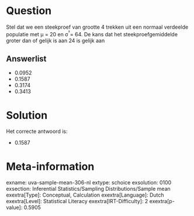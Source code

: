 Question
========

Stel dat we een steekproef van grootte 4 trekken uit een normaal
verdeelde populatie met μ = 20 en σ^²^= 64. De kans dat het
steekproefgemiddelde groter dan of gelijk is aan 24 is gelijk aan

Answerlist
----------

* 0.0952
* 0.1587
* 0.3174
* 0.3413

Solution
========

Het correcte antwoord is: 

* 0.1587

Meta-information
================
exname: uva-sample-mean-306-nl
extype: schoice
exsolution: 0100
exsection: Inferential Statistics/Sampling Distributions/Sample mean
exextra[Type]: Conceptual, Calculation
exextra[Language]: Dutch
exextra[Level]: Statistical Literacy
exextra[IRT-Difficulty]: 2
exextra[p-value]: 0.5905
